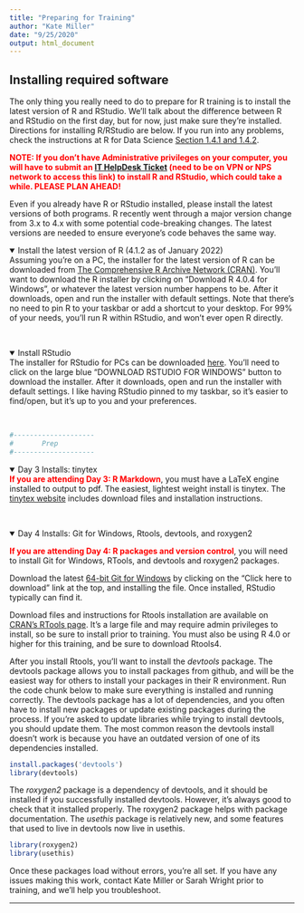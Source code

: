 ```yaml
---
title: "Preparing for Training"
author: "Kate Miller"
date: "9/25/2020"
output: html_document
---
```

<h2>Installing required software</h2>
The only thing you really need to do to prepare for R training is to install the latest version of R and RStudio. We'll talk about the difference between R and RStudio on the first day, but for now, just make sure they're installed. Directions for installing R/RStudio are below. If you run into any problems, check the instructions at R for Data Science <a href="https://r4ds.had.co.nz/introduction.html#prerequisites">Section 1.4.1 and 1.4.2</a>. 

<b style="color:red">NOTE: If you don't have Administrative privileges on your computer, you will have to submit an <a href="https://npshelpdesk.nps.gov/">IT HelpDesk Ticket</a> (need to be on VPN or NPS network to access this link) to install R and RStudio, which could take a while. PLEASE PLAN AHEAD!</b>  

Even if you already have R or RStudio installed, please install the latest versions of both programs. R recently went through a major version change from 3.x to 4.x with some potential code-breaking changes. The latest versions are needed to ensure everyone's code behaves the same way. 

<details open><summary class='drop'>Install the latest version of R (4.1.2 as of January 2022)</summary>
Assuming you're on a PC, the installer for the latest version of R can be downloaded from <a href="https://cran.r-project.org/bin/windows/base/">The Comprehensive R Archive Network (CRAN)</a>. You'll want to download the R installer by clicking on "Download R 4.0.4 for Windows", or whatever the latest version number happens to be. After it downloads, open and run the installer with default settings. Note that there's no need to pin R to your taskbar or add a shortcut to your desktop. For 99% of your needs, you'll run R within RStudio, and won't ever open R directly.
</details>
<br>

<details open><summary class='drop'>Install RStudio</summary>
The installer for RStudio for PCs can be downloaded <a href="https://rstudio.com/products/rstudio/download/#download">here</a>. You'll need to click on the large blue "DOWNLOAD RSTUDIO FOR WINDOWS" button to download the installer. After it downloads, open and run the installer with default settings. I like having RStudio pinned to my taskbar, so it's easier to find/open, but it's up to you and your preferences.
</details>
<br>

```r
#--------------------
#       Prep
#--------------------
```
<details open><summary class='drop'>Day 3 Installs: tinytex</summary>

<b style="color:red">If you are attending Day 3: R Markdown</b>, you must have a LaTeX engine installed to output to pdf. The easiest, lightest weight install is tinytex. The <a href="https://yihui.org/tinytex/">tinytex website</a> includes download files and installation instructions.    
</details>
<br>

<details open><summary class='drop'>Day 4 Installs: Git for Windows, Rtools, devtools, and roxygen2</summary>

<b style="color:red">If you are attending Day 4: R packages and version control</b>, you will need to install Git for Windows, RTools, and devtools and roxygen2 packages.</b> 

Download the latest <a href = "https://git-scm.com/download/win">64-bit Git for Windows</a> by clicking on the "Click here to download" link at the top, and installing the file. Once installed, RStudio typically can find it.  

Download files and instructions for Rtools installation are available on <a href="https://cran.r-project.org/bin/windows/Rtools/rtools40.html">CRAN's RTools page</a>. It's a large file and may require admin privileges to install, so be sure to install prior to training. You must also be using R 4.0 or higher for this training, and be sure to download Rtools4.  

After you install Rtools, you'll want to install the <i>devtools</i> package. The devtools package allows you to install packages from github, and will be the easiest way for others to install your packages in their R environment. Run the code chunk below to make sure everything is installed and running correctly. The devtools package has a lot of dependencies, and you often have to install new packages or update existing packages during the process. If you're asked to update libraries while trying to install devtools, you should update them. The most common reason the devtools install doesn't work is because you have an outdated version of one of its dependencies installed. 

```r
install.packages('devtools')
library(devtools)
```

The <i>roxygen2</i> package is a dependency of devtools, and it should be installed if you successfully installed devtools. However, it's always good to check that it installed properly. The roxygen2 package helps with package documentation. The <i>usethis</i> package is relatively new, and some features that used to live in devtools now live in usethis.  

```r
library(roxygen2)
library(usethis)
```

Once these packages load without errors, you're all set. If you have any issues making this work, contact Kate Miller or Sarah Wright prior to training, and we'll help you troubleshoot.


</details>


<hr>

